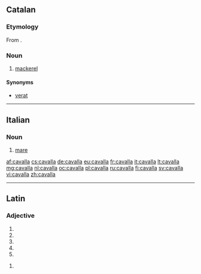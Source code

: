 ==Catalan==

===Etymology===
From {{etyl|es|ca}} {{term|caballa|lang=es}}.

===Noun===
{{ca-noun|f|cavalles}}

# [[mackerel]]

====Synonyms====
* [[verat]]

----

==Italian==

===Noun===
{{it-noun|cavall|f|a|e|m=cavallo}}

# [[mare]]

[[af:cavalla]]
[[cs:cavalla]]
[[de:cavalla]]
[[eu:cavalla]]
[[fr:cavalla]]
[[it:cavalla]]
[[lt:cavalla]]
[[mg:cavalla]]
[[nl:cavalla]]
[[oc:cavalla]]
[[pl:cavalla]]
[[ru:cavalla]]
[[fi:cavalla]]
[[sv:cavalla]]
[[vi:cavalla]]
[[zh:cavalla]]

----
==Latin==

===Adjective===
{{la-adj-form|cavalla}}

# {{inflection of|cavallus|cavallus|nom|f|s|lang=la}}
# {{inflection of|cavallus|cavallus|nom|n|p|lang=la}}
# {{inflection of|cavallus|cavallus|acc|n|p|lang=la}}
# {{inflection of|cavallus|cavallus|voc|f|s|lang=la}}
# {{inflection of|cavallus|cavallus|voc|n|p|lang=la}}

{{la-adj-form|cavallā}}

# {{inflection of|cavallus|cavallus|abl|f|s|lang=la}}
{{rfc-auto}}